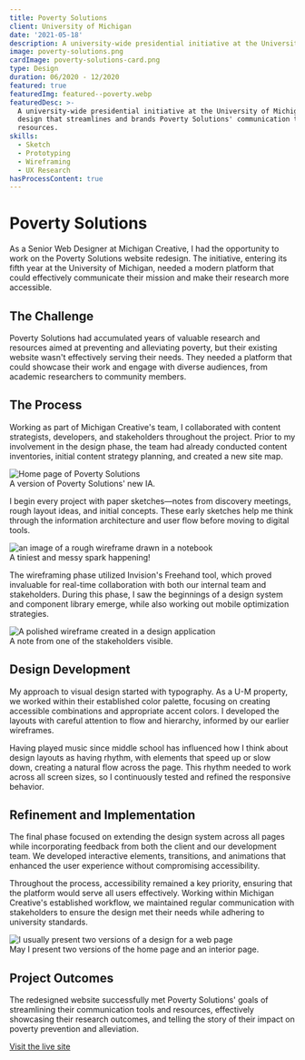 ```yaml
---
title: Poverty Solutions
client: University of Michigan
date: '2021-05-18'
description: A university-wide presidential initiative at the University of Michigan.
image: poverty-solutions.png
cardImage: poverty-solutions-card.png
type: Design
duration: 06/2020 - 12/2020
featured: true
featuredImg: featured--poverty.webp
featuredDesc: >-
  A university-wide presidential initiative at the University of Michigan. A
  design that streamlines and brands Poverty Solutions' communication tools and
  resources.
skills:
  - Sketch
  - Prototyping
  - Wireframing
  - UX Research
hasProcessContent: true
---
```



# Poverty Solutions

As a Senior Web Designer at Michigan Creative, I had the opportunity to work on the Poverty Solutions website redesign. The initiative, entering its fifth year at the University of Michigan, needed a modern platform that could effectively communicate their mission and make their research more accessible.

## The Challenge

Poverty Solutions had accumulated years of valuable research and resources aimed at preventing and alleviating poverty, but their existing website wasn't effectively serving their needs. They needed a platform that could showcase their work and engage with diverse audiences, from academic researchers to community members.

## The Process

Working as part of Michigan Creative's team, I collaborated with content strategists, developers, and stakeholders throughout the project. Prior to my involvement in the design phase, the team had already conducted content inventories, initial content strategy planning, and created a new site map.

<AnimatedFigure>
  <Image 
    src={imageMap['sitemap.jpg']} 
    alt="Home page of Poverty Solutions" 
    class="mb-4 rounded lg:rounded-2xl"
    loading="eager"
    decoding="sync"
    fetchpriority="high"
  />
  <figcaption class="text-sm text-text text-center">
    A version of Poverty Solutions' new IA.
  </figcaption>
</AnimatedFigure>

I begin every project with paper sketches—notes from discovery meetings, rough layout ideas, and initial concepts. These early sketches help me think through the information architecture and user flow before moving to digital tools.

<AnimatedFigure>
  <img 
    src={imageMap['paper.jpg'].src} 
    alt="an image of a rough wireframe drawn in a notebook" 
    class="mb-4 rounded lg:rounded-2xl"
    width={imageMap['paper.jpg'].width}
    height={imageMap['paper.jpg'].height}
    loading="eager"
    decoding="sync"
    fetchpriority="high"
  />
  <figcaption class="text-sm text-text text-center">
    A tiniest and messy spark happening!
  </figcaption>
</AnimatedFigure>

The wireframing phase utilized Invision's Freehand tool, which proved invaluable for real-time collaboration with both our internal team and stakeholders. During this phase, I saw the beginnings of a design system and component library emerge, while also working out mobile optimization strategies.

<AnimatedFigure fullWidth>
  <Image 
    src={imageMap['wires.jpg']} 
    alt="A polished wireframe created in a design application" 
    class="mb-4"
    width={imageMap['wires.jpg'].width}
    height={imageMap['wires.jpg'].height}
loading="eager"
    decoding="sync"
    fetchpriority="high"
  />
  <figcaption class="text-sm text-text text-center">
    A note from one of the stakeholders visible.
  </figcaption>
</AnimatedFigure>

## Design Development

My approach to visual design started with typography. As a U-M property, we worked within their established color palette, focusing on creating accessible combinations and appropriate accent colors. I developed the layouts with careful attention to flow and hierarchy, informed by our earlier wireframes.

Having played music since middle school has influenced how I think about design layouts as having rhythm, with elements that speed up or slow down, creating a natural flow across the page. This rhythm needed to work across all screen sizes, so I continuously tested and refined the responsive behavior.

## Refinement and Implementation

The final phase focused on extending the design system across all pages while incorporating feedback from both the client and our development team. We developed interactive elements, transitions, and animations that enhanced the user experience without compromising accessibility.

Throughout the process, accessibility remained a key priority, ensuring that the platform would serve all users effectively. Working within Michigan Creative's established workflow, we maintained regular communication with stakeholders to ensure the design met their needs while adhering to university standards.

<AnimatedFigure fullWidth>
  <Image 
    src={imageMap['versions.jpg']} 
    alt="I usually present two versions of a design for a web page" 
    class="mb-4"
    width={imageMap['versions.jpg'].width}
    height={imageMap['versions.jpg'].height}
    loading="eager"
    decoding="sync"
    fetchpriority="high"
  />
  <figcaption class="text-sm text-text text-center mt-4">
    May I present two versions of the home page and an interior page.
  </figcaption>
</AnimatedFigure>

## Project Outcomes

The redesigned website successfully met Poverty Solutions' goals of streamlining their communication tools and resources, effectively showcasing their research outcomes, and telling the story of their impact on poverty prevention and alleviation.

[Visit the live site](https://poverty.umich.edu/)
